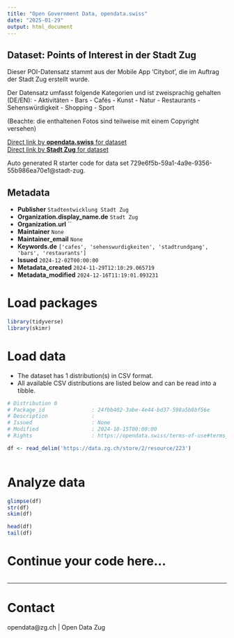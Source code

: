 ```yaml
---
title: "Open Government Data, opendata.swiss"
date: "2025-01-29"
output: html_document
---
```


## Dataset: Points of Interest in der Stadt Zug

Dieser POI-Datensatz stammt aus der Mobile App 'Citybot', die im Auftrag der Stadt Zug erstellt wurde.

Der Datensatz umfasst folgende Kategorien und ist zweisprachig gehalten (DE/EN):
- Aktivitäten
- Bars
- Cafés
- Kunst
- Natur
- Restaurants
- Sehenswürdigkeit
- Shopping
- Sport

(Beachte: die enthaltenen Fotos sind teilweise mit einem Copyright versehen)

[Direct link by **opendata.swiss** for dataset](https://opendata.swiss/de/dataset/points-of-interest-in-der-stadt-zug)<br>
[Direct link by **Stadt Zug** for dataset](https://www.citybot.ch/)

Auto generated R starter code for data set 729e6f5b-59a1-4a9e-9356-55b986ea70e1@stadt-zug.

## Metadata

- **Publisher** `Stadtentwicklung Stadt Zug`
- **Organization.display_name.de** `Stadt Zug`
- **Organization.url** ``
- **Maintainer** `None`
- **Maintainer_email** `None`
- **Keywords.de** `['cafes', 'sehenswurdigkeiten', 'stadtrundgang', 'bars', 'restaurants']`
- **Issued** `2024-12-02T00:00:00`
- **Metadata_created** `2024-11-29T12:10:29.065719`
- **Metadata_modified** `2024-12-16T11:19:01.093231`


# Load packages

```r

library(tidyverse)
library(skimr)

```

# Load data

-   The dataset has 1 distribution(s) in CSV format.
-   All available CSV distributions are listed below and can be read into a tibble.

```r

# Distribution 0
# Package_id               : 24fbb402-3abe-4e44-bd37-598a5b8bf56e
# Description              : 
# Issued                   : None
# Modified                 : 2024-10-15T00:00:00
# Rights                   : https://opendata.swiss/terms-of-use#terms_open

df <- read_delim('https://data.zg.ch/store/2/resource/223')



```

# Analyze data

```r

glimpse(df)
str(df)
skim(df)

head(df)
tail(df)

```

# Continue your code here...

```r

```

------------------------------------------------------------------------

# Contact

opendata@zg.ch | Open Data Zug
